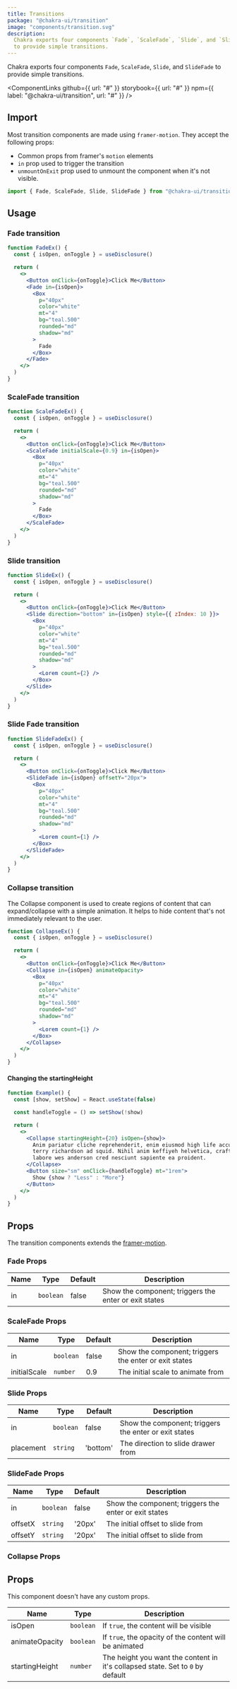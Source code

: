```yaml
---
title: Transitions
package: "@chakra-ui/transition"
image: "components/transition.svg"
description:
  Chakra exports four components `Fade`, `ScaleFade`, `Slide`, and `SlideFade`
  to provide simple transitions.
---
```


Chakra exports four components `Fade`, `ScaleFade`, `Slide`, and `SlideFade` to
provide simple transitions.

<ComponentLinks
  github={{ url: "#" }}
  storybook={{ url: "#" }}
  npm={{ label: "@chakra-ui/transition", url: "#" }}
/>

<carbon-ad></carbon-ad>

## Import

Most transition components are made using `framer-motion`. They accept the
following props:

- Common props from framer's `motion` elements
- `in` prop used to trigger the transition
- `unmountOnExit` prop used to unmount the component when it's not visible.

```js
import { Fade, ScaleFade, Slide, SlideFade } from "@chakra-ui/transition"
```

## Usage

### Fade transition

```jsx
function FadeEx() {
  const { isOpen, onToggle } = useDisclosure()

  return (
    <>
      <Button onClick={onToggle}>Click Me</Button>
      <Fade in={isOpen}>
        <Box
          p="40px"
          color="white"
          mt="4"
          bg="teal.500"
          rounded="md"
          shadow="md"
        >
          Fade
        </Box>
      </Fade>
    </>
  )
}
```

### ScaleFade transition

```jsx
function ScaleFadeEx() {
  const { isOpen, onToggle } = useDisclosure()

  return (
    <>
      <Button onClick={onToggle}>Click Me</Button>
      <ScaleFade initialScale={0.9} in={isOpen}>
        <Box
          p="40px"
          color="white"
          mt="4"
          bg="teal.500"
          rounded="md"
          shadow="md"
        >
          Fade
        </Box>
      </ScaleFade>
    </>
  )
}
```

### Slide transition

```jsx
function SlideEx() {
  const { isOpen, onToggle } = useDisclosure()

  return (
    <>
      <Button onClick={onToggle}>Click Me</Button>
      <Slide direction="bottom" in={isOpen} style={{ zIndex: 10 }}>
        <Box
          p="40px"
          color="white"
          mt="4"
          bg="teal.500"
          rounded="md"
          shadow="md"
        >
          <Lorem count={2} />
        </Box>
      </Slide>
    </>
  )
}
```

### Slide Fade transition

```jsx
function SlideFadeEx() {
  const { isOpen, onToggle } = useDisclosure()

  return (
    <>
      <Button onClick={onToggle}>Click Me</Button>
      <SlideFade in={isOpen} offsetY="20px">
        <Box
          p="40px"
          color="white"
          mt="4"
          bg="teal.500"
          rounded="md"
          shadow="md"
        >
          <Lorem count={1} />
        </Box>
      </SlideFade>
    </>
  )
}
```

### Collapse transition

The Collapse component is used to create regions of content that can
expand/collapse with a simple animation. It helps to hide content that's not
immediately relevant to the user.

```jsx
function CollapseEx() {
  const { isOpen, onToggle } = useDisclosure()

  return (
    <>
      <Button onClick={onToggle}>Click Me</Button>
      <Collapse in={isOpen} animateOpacity>
        <Box
          p="40px"
          color="white"
          mt="4"
          bg="teal.500"
          rounded="md"
          shadow="md"
        >
          <Lorem count={1} />
        </Box>
      </Collapse>
    </>
  )
}
```

#### Changing the startingHeight

```jsx
function Example() {
  const [show, setShow] = React.useState(false)

  const handleToggle = () => setShow(!show)

  return (
    <>
      <Collapse startingHeight={20} isOpen={show}>
        Anim pariatur cliche reprehenderit, enim eiusmod high life accusamus
        terry richardson ad squid. Nihil anim keffiyeh helvetica, craft beer
        labore wes anderson cred nesciunt sapiente ea proident.
      </Collapse>
      <Button size="sm" onClick={handleToggle} mt="1rem">
        Show {show ? "Less" : "More"}
      </Button>
    </>
  )
}
```

## Props

The transition components extends the
[framer-motion](https://www.framer.com/api/motion/component/).

### Fade Props

| Name | Type      | Default | Description                                           |
| ---- | --------- | ------- | ----------------------------------------------------- |
| in   | `boolean` | false   | Show the component; triggers the enter or exit states |

### ScaleFade Props

| Name         | Type      | Default | Description                                           |
| ------------ | --------- | ------- | ----------------------------------------------------- |
| in           | `boolean` | false   | Show the component; triggers the enter or exit states |
| initialScale | `number`  | 0.9     | The initial scale to animate from                     |

### Slide Props

| Name      | Type      | Default  | Description                                           |
| --------- | --------- | -------- | ----------------------------------------------------- |
| in        | `boolean` | false    | Show the component; triggers the enter or exit states |
| placement | `string`  | 'bottom' | The direction to slide drawer from                    |

### SlideFade Props

| Name    | Type      | Default | Description                                           |
| ------- | --------- | ------- | ----------------------------------------------------- |
| in      | `boolean` | false   | Show the component; triggers the enter or exit states |
| offsetX | `string`  | '20px'  | The initial offset to slide from                      |
| offsetY | `string`  | '20px'  | The initial offset to slide from                      |

### Collapse Props

## Props

This component doesn't have any custom props.

| Name           | Type      | Description                                                                    |
| -------------- | --------- | ------------------------------------------------------------------------------ |
| isOpen         | `boolean` | If `true`, the content will be visible                                         |
| animateOpacity | `boolean` | If `true`, the opacity of the content will be animated                         |
| startingHeight | `number`  | The height you want the content in it's collapsed state. Set to `0` by default |
